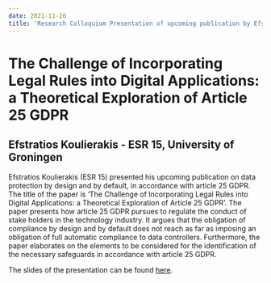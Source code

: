 ---
date: 2021-11-26
title: 'Research Colloquium Presentation of upcoming publication by Efstratios Koulierakis'
---

# The Challenge of Incorporating Legal Rules into Digital Applications: a Theoretical Exploration of Article 25 GDPR
## Efstratios Koulierakis - ESR 15, University of Groningen

Efstratios Koulierakis (ESR 15) presented his upcoming publication on data protection by design and by default, in accordance with article 25 GDPR. The title of the paper is ‘The Challenge of Incorporating Legal Rules into Digital Applications: a Theoretical Exploration of Article 25 GDPR’. The paper presents how article 25 GDPR pursues to regulate the conduct of stake holders in the technology industry. It argues that the obligation of compliance by design and by default does not reach as far as imposing an obligation of full automatic compliance to data controllers. Furthermore, the paper elaborates on the elements to be considered for the identification of the necessary safeguards in accordance with article 25 GDPR.

The slides of the presentation can be found [here](/downloads/2021-11-26-Koulierakis_colloquium_slides.pdf).
